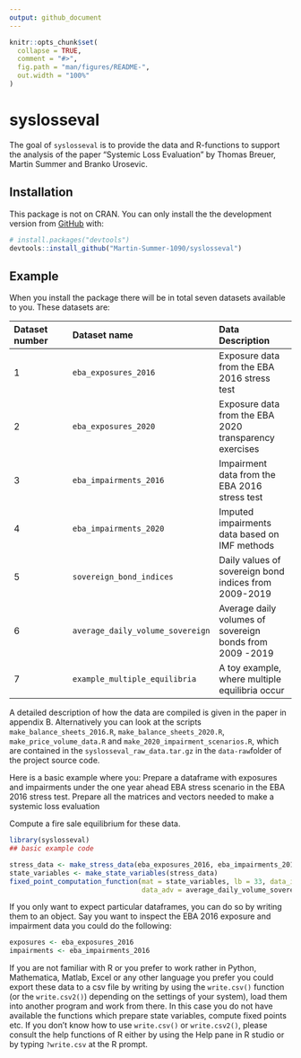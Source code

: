 ```yaml
---
output: github_document
---
```


<!-- README.md is generated from README.Rmd. Please edit that file -->

```r
knitr::opts_chunk$set(
  collapse = TRUE,
  comment = "#>",
  fig.path = "man/figures/README-",
  out.width = "100%"
)
```

# syslosseval

<!-- badges: start -->
<!-- badges: end -->

The goal of `syslosseval` is to provide the data and R-functions to support the analysis of 
the paper "Systemic Loss Evaluation" by Thomas Breuer, Martin Summer and Branko Urosevic.

## Installation

This package is not on CRAN. You can only install the
the development version from [GitHub](https://github.com/) with:

``` r
# install.packages("devtools")
devtools::install_github("Martin-Summer-1090/syslosseval")
```
## Example

When you install the package there will be in total seven datasets available to you. These datasets
are:

|Dataset number | Dataset name | Data Description |
|:--------------|:------------ | :----------------|
| 1             |`eba_exposures_2016` | Exposure data from the EBA 2016 stress test |
| 2             |`eba_exposures_2020` | Exposure data from the EBA 2020 transparency exercises |
| 3             |`eba_impairments_2016`| Impairment data from the EBA 2016 stress test |
| 4             |`eba_impairments_2020`| Imputed impairments data based on IMF methods |
| 5             |`sovereign_bond_indices`| Daily values of sovereign bond indices from 2009-2019 |
| 6             |`average_daily_volume_sovereign`| Average daily volumes of sovereign bonds from 2009 -2019 |
| 7             |`example_multiple_equilibria`| A toy example, where multiple equilibria occur |

A detailed description of how the data are compiled is given in the paper in appendix B. Alternatively you can
look at the scripts `make_balance_sheets_2016.R`, `make_balance_sheets_2020.R`, `make_price_volume_data.R` and
`make_2020_impairment_scenarios.R`, which are contained in the `syslosseval_raw_data.tar.gz` in the `data-raw`folder
of the project source code.

Here is a basic example where you:
\item Prepare a dataframe with exposures and impairments under the one year ahead EBA stress scenario in the EBA 2016 stress test.
\item Prepare all the matrices and vectors needed to make a systemic loss evaluation
\item Compute a fire sale equilibrium for these data.

```r
library(syslosseval)
## basic example code

stress_data <- make_stress_data(eba_exposures_2016, eba_impairments_2016, 1, 2015)
state_variables <- make_state_variables(stress_data)
fixed_point_computation_function(mat = state_variables, lb = 33, data_idx = sovereign_bond_indices, 
                                 data_adv = average_daily_volume_sovereign, base_year = 2015, constant = 1.5)
```

If you only want to expect particular dataframes, you can do so by writing them to an object. Say you want to
inspect the EBA 2016 exposure and impairment data you could do the following:

```r
exposures <- eba_exposures_2016
impairments <- eba_impairments_2016
```

If you are not familiar with R or you prefer to work rather in Python, Mathematica, Matlab, Excel or 
any other language you prefer you could export these data to a csv file by writing by using 
the `write.csv()` function (or the `write.csv2()`) depending on the settings of your system), load them
into another program and work from there. In this case you do not have available the functions which prepare state
variables, compute fixed points etc. If you don't know how to use `write.csv()` or `write.csv2()`, please consult
the help functions of R either by using the Help pane in R studio or by typing `?write.csv` at the R prompt.

